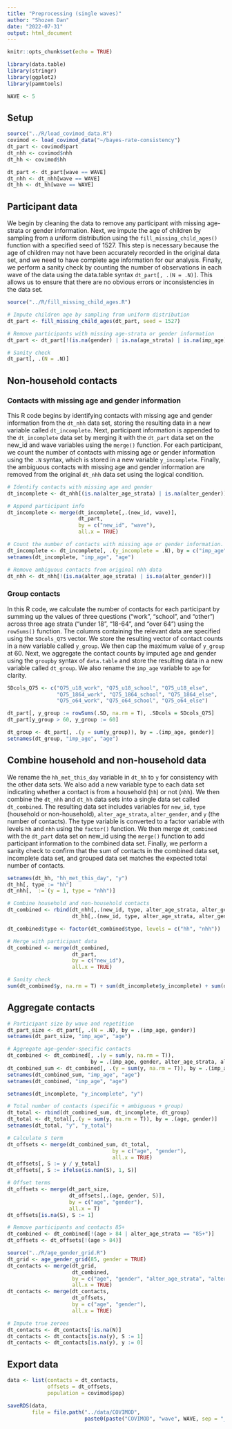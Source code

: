 ```yaml
---
title: "Preprocessing (single waves)"
author: "Shozen Dan"
date: "2022-07-31"
output: html_document
---
```


```r
knitr::opts_chunk$set(echo = TRUE)
```

```r
library(data.table)
library(stringr)
library(ggplot2)
library(pammtools)
```

```r
WAVE <- 5
```

## Setup
```r
source("../R/load_covimod_data.R")
covimod <- load_covimod_data("~/bayes-rate-consistency")
dt_part <- covimod$part
dt_nhh <- covimod$nhh
dt_hh <- covimod$hh

dt_part <- dt_part[wave == WAVE]
dt_nhh <- dt_nhh[wave == WAVE]
dt_hh <- dt_hh[wave == WAVE]
```

## Participant data

We begin by cleaning the data to remove any participant with missing age-strata or gender information. Next, we impute the age of children by sampling from a uniform distribution using the `fill_missing_child_ages()` function with a specified seed of 1527. This step is necessary because the age of children may not have been accurately recorded in the original data set, and we need to have complete age information for our analysis. Finally, we perform a sanity check by counting the number of observations in each wave of the data using the data.table syntax `dt_part[, .(N = .N)]`. This allows us to ensure that there are no obvious errors or inconsistencies in the data set.
```r
source("../R/fill_missing_child_ages.R")

# Impute children age by sampling from uniform distribution
dt_part <- fill_missing_child_ages(dt_part, seed = 1527)

# Remove participants with missing age-strata or gender information
dt_part <- dt_part[!(is.na(gender) | is.na(age_strata) | is.na(imp_age))]

# Sanity check
dt_part[, .(N = .N)]
```

## Non-household contacts
### Contacts with missing age and gender information

This R code begins by identifying contacts with missing age and gender information from the `dt_nhh` data set, storing the resulting data in a new variable called `dt_incomplete`. Next, participant information is appended to the `dt_incomplete` data set by merging it with the `dt_part` data set on the new_id and wave variables using the `merge()` function. For each participant, we count the number of contacts with missing age or gender information using the `.N` syntax, which is stored in a new variable `y_incomplete`. Finally, the ambiguous contacts with missing age and gender information are removed from the original `dt_nhh` data set using the logical condition.
```r
# Identify contacts with missing age and gender
dt_incomplete <- dt_nhh[(is.na(alter_age_strata) | is.na(alter_gender))]

# Append participant info
dt_incomplete <- merge(dt_incomplete[,.(new_id, wave)], 
                       dt_part, 
                       by = c("new_id", "wave"), 
                       all.x = TRUE)

# Count the number of contacts with missing age or gender information.
dt_incomplete <- dt_incomplete[, .(y_incomplete = .N), by = c("imp_age", "gender")]
setnames(dt_incomplete, "imp_age", "age")

# Remove ambiguous contacts from original nhh data
dt_nhh <- dt_nhh[!(is.na(alter_age_strata) | is.na(alter_gender))]
```

### Group contacts

In this R code, we calculate the number of contacts for each participant by summing up the values of three questions ("work", "school", and "other") across three age strata ("under 18", "18-64", and "over 64") using the `rowSums()` function. The columns containing the relevant data are specified using the `SDcols_Q75` vector. We store the resulting vector of contact counts in a new variable called `y_group`. We then cap the maximum value of `y_group` at 60. Next, we aggregate the contact counts by imputed age and gender using the `groupby` syntax of `data.table` and store the resulting data in a new variable called `dt_group`. We also rename the `imp_age` variable to `age` for clarity.
```r
SDcols_Q75 <- c("Q75_u18_work", "Q75_u18_school", "Q75_u18_else", 
                "Q75_1864_work", "Q75_1864_school", "Q75_1864_else",
                "Q75_o64_work", "Q75_o64_school", "Q75_o64_else")

dt_part[, y_group := rowSums(.SD, na.rm = T), .SDcols = SDcols_Q75]
dt_part[y_group > 60, y_group := 60]

dt_group <- dt_part[, .(y = sum(y_group)), by = .(imp_age, gender)]
setnames(dt_group, "imp_age", "age")
```

## Combine household and non-household data

We rename the `hh_met_this_day` variable in `dt_hh` to `y` for consistency with the other data sets. We also add a new variable type to each data set indicating whether a contact is from a household (`hh`) or not (`nhh`). We then combine the `dt_nhh` and `dt_hh` data sets into a single data set called `dt_combined`. The resulting data set includes variables for `new_id`, `type` (household or non-household), `alter_age_strata`, `alter_gender`, and `y` (the number of contacts). The type variable is converted to a factor variable with levels `hh` and `nhh` using the `factor()` function. We then merge `dt_combined` with the `dt_part` data set on new_id using the `merge()` function to add participant information to the combined data set. Finally, we perform a sanity check to confirm that the sum of contacts in the combined data set, incomplete data set, and grouped data set matches the expected total number of contacts.
```r
setnames(dt_hh, "hh_met_this_day", "y")
dt_hh[, type := "hh"]
dt_nhh[, `:=`(y = 1, type = "nhh")]

# Combine household and non-household contacts
dt_combined <- rbind(dt_nhh[,.(new_id, type, alter_age_strata, alter_gender, y)], 
                     dt_hh[,.(new_id, type, alter_age_strata, alter_gender, y)])

dt_combined$type <- factor(dt_combined$type, levels = c("hh", "nhh"))

# Merge with participant data
dt_combined <- merge(dt_combined, 
                     dt_part, 
                     by = c("new_id"), 
                     all.x = TRUE)

# Sanity check
sum(dt_combined$y, na.rm = T) + sum(dt_incomplete$y_incomplete) + sum(dt_group$y)
```

## Aggregate contacts
```r
# Participant size by wave and repetition
dt_part_size <- dt_part[, .(N = .N), by = .(imp_age, gender)]
setnames(dt_part_size, "imp_age", "age")

# Aggregate age-gender-specific contacts
dt_combined <- dt_combined[, .(y = sum(y, na.rm = T)), 
                           by = .(imp_age, gender, alter_age_strata, alter_gender)]
dt_combined_sum <- dt_combined[, .(y = sum(y, na.rm = T)), by = .(imp_age, gender)]
setnames(dt_combined_sum, "imp_age", "age")
setnames(dt_combined, "imp_age", "age")

setnames(dt_incomplete, "y_incomplete", "y")

# Total number of contacts (specific + ambiguous + group)
dt_total <- rbind(dt_combined_sum, dt_incomplete, dt_group)
dt_total <- dt_total[,.(y = sum(y, na.rm = T)), by = .(age, gender)]
setnames(dt_total, "y", "y_total")

# Calculate S term
dt_offsets <- merge(dt_combined_sum, dt_total, 
                                  by = c("age", "gender"), 
                                  all.x = TRUE)
dt_offsets[, S := y / y_total]
dt_offsets[, S := ifelse(is.nan(S), 1, S)]

# Offset terms
dt_offsets <- merge(dt_part_size, 
                    dt_offsets[,.(age, gender, S)], 
                    by = c("age", "gender"), 
                    all.x = T)
dt_offsets[is.na(S), S := 1]
```

```r
# Remove participants and contacts 85+
dt_combined <- dt_combined[!(age > 84 | alter_age_strata == "85+")]
dt_offsets <- dt_offsets[!(age > 84)]

source("../R/age_gender_grid.R")
dt_grid <- age_gender_grid(85, gender = TRUE)
dt_contacts <- merge(dt_grid, 
                     dt_combined, 
                     by = c("age", "gender", "alter_age_strata", "alter_gender"), 
                     all.x = TRUE)
dt_contacts <- merge(dt_contacts, 
                     dt_offsets, 
                     by = c("age", "gender"), 
                     all.x = TRUE)

# Impute true zeroes
dt_contacts <- dt_contacts[!is.na(N)]
dt_contacts <- dt_contacts[is.na(y), S := 1]
dt_contacts <- dt_contacts[is.na(y), y := 0]
```

## Export data
```r
data <- list(contacts = dt_contacts,
             offsets = dt_offsets,
             population = covimod$pop)

saveRDS(data, 
        file = file.path("../data/COVIMOD",
                         paste0(paste("COVIMOD", "wave", WAVE, sep = "_"), ".rds")))
```


